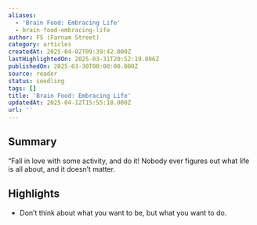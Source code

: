 ```yaml
---
aliases:
  - 'Brain Food: Embracing Life'
  - brain-food-embracing-life
author: FS (Farnam Street)
category: articles
createdAt: 2025-04-02T09:39:42.000Z
lastHighlightedOn: 2025-03-31T20:52:19.096Z
publishedOn: 2025-03-30T00:00:00.000Z
source: reader
status: seedling
tags: []
title: 'Brain Food: Embracing Life'
updatedAt: 2025-04-12T15:55:18.000Z
url: ''
---
```

## Summary

“Fall in love with some activity, and do it! Nobody ever figures out what life is all about, and it doesn’t matter.

## Highlights

- Don’t think about what you want to be, but what you want to do.

